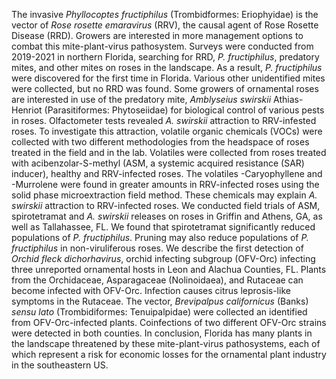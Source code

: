 The invasive *Phyllocoptes fructiphilus* (Trombidformes: Eriophyidae) is the vector of *Rose rosette emaravirus* (RRV), the causal agent of Rose Rosette Disease (RRD). Growers are interested in more management options to combat this mite-plant-virus pathosystem. Surveys were conducted from 2019-2021 in northern Florida, searching for RRD, *P. fructiphilus*, predatory mites, and other mites on roses in the landscape. As a result, *P. fructiphilus* were discovered for the first time in Florida. Various other unidentified mites were collected, but no RRD was found. Some growers of ornamental roses are interested in use of the predatory mite, *Amblyseius swirskii* Athias-Henriot (Parasitiformes: Phytoseiidae) for biological control of various pests in roses. Olfactometer tests revealed *A. swirskii* attraction to RRV-infested roses. To investigate this attraction, volatile organic chemicals (VOCs) were collected with two different methodologies from the headspace of roses treated in the field and in the lab. Volatiles were collected from roses treated with acibenzolar-S-methyl (ASM, a systemic acquired resistance (SAR) inducer), healthy and RRV-infected roses. The volatiles \textbeta-Caryophyllene and \textgamma-Murrolene were found in greater amounts in RRV-infected roses using the solid phase microextraction field method. These chemicals may explain *A. swirskii* attraction to RRV-infected roses. We conducted field trials of ASM, spirotetramat and *A. swirskii* releases on roses in Griffin and Athens, GA, as well as Tallahassee, FL. We found that spirotetramat significantly reduced populations of *P. fructiphilus*. Pruning may also reduce populations of *P. fructiphilus* in non-viruliferous roses. We describe the first detection of *Orchid fleck dichorhavirus*, orchid infecting subgroup (OFV-Orc) infecting three unreported ornamental hosts in Leon and Alachua Counties, FL. Plants from the Orchidaceae, Asparagaceae (Nolinoidaea), and Rutaceae can become infected with OFV-Orc. Infection causes citrus leprosis-like symptoms in the Rutaceae. The vector, *Brevipalpus californicus* (Banks) *sensu lato* (Trombidiformes: Tenuipalpidae) were collected an identified from OFV-Orc-infected plants. Coinfections of two different OFV-Orc strains were detected in both counties. In conclusion, Florida has many plants in the landscape threatened by these mite-plant-virus pathosystems, each of which represent a risk for economic losses for the ornamental plant industry in the southeastern US.

